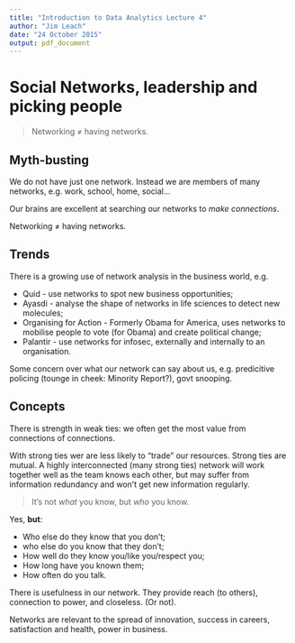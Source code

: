 ```yaml
---
title: "Introduction to Data Analytics Lecture 4"
author: "Jim Leach"
date: "24 October 2015"
output: pdf_document
---
```


# Social Networks, leadership and picking people

> Networking $\neq$ having networks. 

## Myth-busting

We do not have just one network. Instead we are members of many networks, e.g. work, school, home, social...

Our brains are excellent at searching our networks to _make connections_. 

Networking $\neq$ having networks. 

## Trends

There is a growing use of network analysis in the business world, e.g.

* Quid - use networks to spot new business opportunities;
* Ayasdi - analyse the shape of networks in life sciences to detect new molecules;
* Organising for Action - Formerly Obama for America, uses networks to mobilise people to vote (for Obama) and create political change;
* Palantir - use networks for infosec, externally and internally to an organisation.

Some concern over what our network can say about us, e.g. predicitive policing (tounge in cheek: Minority Report?), govt snooping.

## Concepts

There is strength in weak ties: we often get the most value from connections of connections. 

With strong ties wer are less likely to "trade" our resources. Strong ties are  mutual. A highly interconnected (many strong ties) network will work together well as the team knows each other, but may suffer from information redundancy and won't get new information regularly. 

> It's not _what_ you know, but _who_ you know.

Yes, __but__:

* Who else do they know that you don't;
* who else do you know that they don't;
* How well do they know you/like you/respect you;
* How long have you known them;
* How often do you talk.

There is usefulness in our network. They provide reach (to others), connection to power, and closeless. (Or not).

Networks are relevant to the spread of innovation, success in careers, satisfaction and health, power in business.





